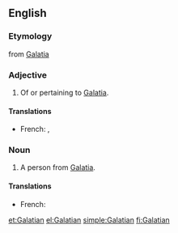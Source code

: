 ==English==

===Etymology===
from [[Galatia]]

===Adjective===
{{en-adj}}

# Of or pertaining to [[Galatia]].

====Translations====
{{trans-top|pertaining to Galatia}}
* French: {{t+|fr|galate|m|f}}, {{t-|fr|galatique|m|f}}
{{trans-mid}}
{{trans-bottom}}

===Noun===
{{en-noun}}
# A person from [[Galatia]].

====Translations====
{{trans-top|person from Galatia}}
* French: {{t-|fr|Galate|m|f}}
{{trans-mid}}
{{trans-bottom}}

[[et:Galatian]]
[[el:Galatian]]
[[simple:Galatian]]
[[fi:Galatian]]